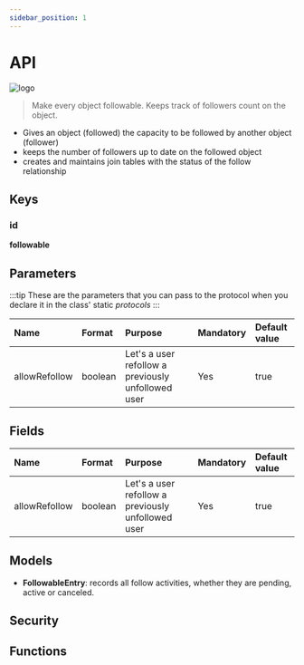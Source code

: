 ```yaml
---
sidebar_position: 1
---
```


# API

![logo](./assets/direction-sign-3.png)


> Make every object followable. Keeps track of followers count on the object.

- Gives an object (followed) the capacity to be followed by another object (follower) 
- keeps the number of followers up to date on the followed object
- creates and maintains join tables with the status of the follow relationship


## Keys

### id
**followable**

## Parameters
:::tip
These are the parameters that you can pass to the protocol when you declare it in the class' static *protocols*
:::

| Name | Format | Purpose | Mandatory | Default value 
|:--|:--|:--|:--|:--|
| allowRefollow| boolean| Let's a user refollow a previously unfollowed user | Yes | true | 

## Fields
| Name | Format | Purpose | Mandatory | Default value 
|:--|:--|:--|:--|:--|
| allowRefollow| boolean| Let's a user refollow a previously unfollowed user | Yes | true | 

## Models
- **FollowableEntry**: records all follow activities, whether they are pending, active or canceled.

## Security

## Functions
